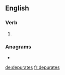 ==English==

===Verb===
{{head|en|verb form}}

# {{en-third-person singular of|depurate}}

===Anagrams===
* {{l|en|depasture}}

[[de:depurates]]
[[fr:depurates]]
